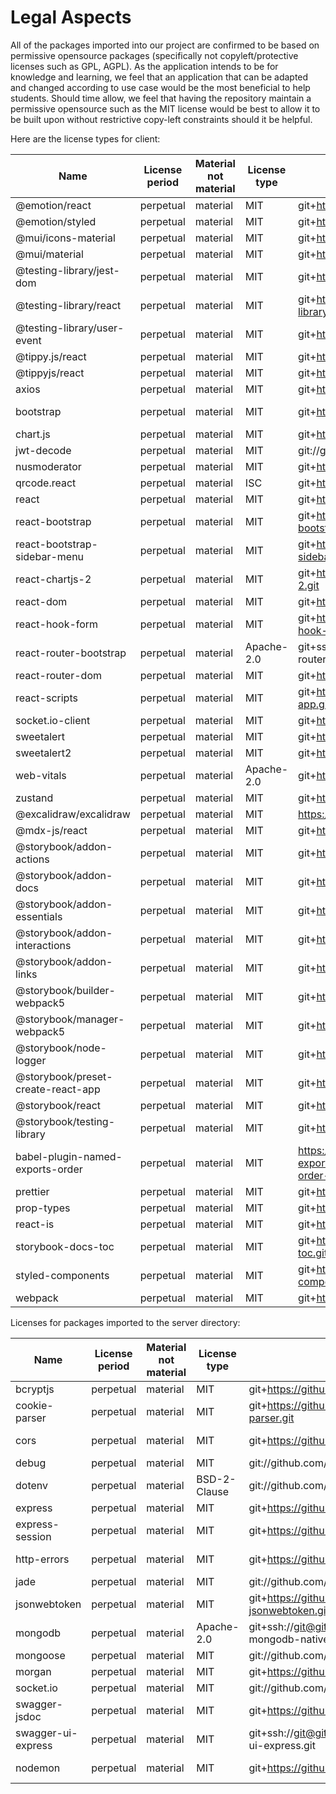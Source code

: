 
<Meta title="Legal aspects" />

# Legal Aspects

All of the packages imported into our project are confirmed to be based on permissive opensource packages (specifically not copyleft/protective licenses such as GPL, AGPL).
As the application intends to be for knowledge and learning, we feel that an application that can be adapted and changed according to use case would be the most 
beneficial to help students. Should time allow, we feel that having the repository maintain a permissive opensource such as the MIT license would be best to allow it to be built upon 
without restrictive copy-left constraints should it be helpful.

Here are the license types for client: 

| Name                               | License period | Material not material | License type | Link                                                                                                     | Remote version | Installed version | Defined version | Author                                                                        |
|------------------------------------|----------------|-----------------------|--------------|----------------------------------------------------------------------------------------------------------|----------------|-------------------|-----------------|-------------------------------------------------------------------------------|
| @emotion/react                     | perpetual      | material              | MIT          | git+https://github.com/emotion-js/emotion.git#main                                                       | 11.10.6        | 11.10.6           | ^11.10.6        | Emotion Contributors                                                          |
| @emotion/styled                    | perpetual      | material              | MIT          | git+https://github.com/emotion-js/emotion.git#main                                                       | 11.10.6        | 11.10.6           | ^11.10.6        | n/a                                                                           |
| @mui/icons-material                | perpetual      | material              | MIT          | git+https://github.com/mui/material-ui.git                                                               | 5.11.16        | 5.11.16           | ^5.11.16        | MUI Team                                                                      |
| @mui/material                      | perpetual      | material              | MIT          | git+https://github.com/mui/material-ui.git                                                               | 5.12.1         | 5.12.0            | ^5.12.0         | MUI Team                                                                      |
| @testing-library/jest-dom          | perpetual      | material              | MIT          | git+https://github.com/testing-library/jest-dom.git                                                      | 5.16.5         | 5.16.5            | ^5.14.1         | Ernesto Garcia  (http://gnapse.github.io)                                     |
| @testing-library/react             | perpetual      | material              | MIT          | git+https://github.com/testing-library/react-testing-library.git                                         | 13.4.0         | 13.4.0            | ^13.0.0         | Kent C. Dodds  (https://kentcdodds.com)                                       |
| @testing-library/user-event        | perpetual      | material              | MIT          | git+https://github.com/testing-library/user-event.git                                                    | 13.5.0         | 13.5.0            | ^13.2.1         | Giorgio Polvara                                                               |
| @tippy.js/react                    | perpetual      | material              | MIT          | git+https://github.com/atomiks/tippy.js-react.git                                                        | 3.1.1          | 3.1.1             | ^3.1.1          | atomiks                                                                       |
| @tippyjs/react                     | perpetual      | material              | MIT          | git+https://github.com/atomiks/tippyjs-react.git                                                         | 4.2.6          | 4.2.6             | ^4.2.6          | atomiks                                                                       |
| axios                              | perpetual      | material              | MIT          | git+https://github.com/axios/axios.git                                                                   | 1.3.6          | 1.3.5             | ^1.2.6          | Matt Zabriskie                                                                |
| bootstrap                          | perpetual      | material              | MIT          | git+https://github.com/twbs/bootstrap.git                                                                | 5.2.3          | 5.2.3             | ^5.2.3          | The Bootstrap Authors (https://github.com/twbs/bootstrap/graphs/contributors) |
| chart.js                           | perpetual      | material              | MIT          | git+https://github.com/chartjs/Chart.js.git                                                              | 4.2.1          | 4.2.1             | ^4.2.1          | n/a                                                                           |
| jwt-decode                         | perpetual      | material              | MIT          | git://github.com/auth0/jwt-decode.git                                                                    | 3.1.2          | 3.1.2             | ^3.1.2          | Jose F. Romaniello  (http://joseoncode.com)                                   |
| nusmoderator                       | perpetual      | material              | MIT          | git+https://github.com/nusmodifications/nusmods.git                                                      | 3.0.0          | 3.0.0             | ^3.0.0          | NUSModifications                                                              |
| qrcode.react                       | perpetual      | material              | ISC          | git+https://github.com/zpao/qrcode.react.git                                                             | 3.1.0          | 3.1.0             | ^3.1.0          | Paul O’Shannessy                                                              |
| react                              | perpetual      | material              | MIT          | git+https://github.com/facebook/react.git                                                                | 18.2.0         | 18.2.0            | ^18.2.0         | n/a                                                                           |
| react-bootstrap                    | perpetual      | material              | MIT          | git+https://github.com/react-bootstrap/react-bootstrap.git                                               | 2.7.4          | 2.7.3             | ^2.7.0          | Stephen J. Collings stevoland@gmail.com                                       |
| react-bootstrap-sidebar-menu       | perpetual      | material              | MIT          | git+https://github.com/ivp-dev/react-bootstrap-sidebar-menu.git                                          | 2.0.3          | 2.0.3             | ^2.0.3          | ivp.dev                                                                       |
| react-chartjs-2                    | perpetual      | material              | MIT          | git+https://github.com/reactchartjs/react-chartjs-2.git                                                  | 5.2.0          | 5.2.0             | ^5.2.0          | Jeremy Ayerst                                                                 |
| react-dom                          | perpetual      | material              | MIT          | git+https://github.com/facebook/react.git                                                                | 18.2.0         | 18.2.0            | ^18.2.0         | n/a                                                                           |
| react-hook-form                    | perpetual      | material              | MIT          | git+https://github.com/react-hook-form/react-hook-form.git                                               | 7.43.9         | 7.43.9            | ^7.42.1         |                                                                               |
| react-router-bootstrap             | perpetual      | material              | Apache-2.0   | git+ssh://git@github.com/react-bootstrap/react-router-bootstrap.git                                      | 0.26.2         | 0.26.2            | ^0.26.2         | Matt Smith mtscout6@gmail.com                                                 |
| react-router-dom                   | perpetual      | material              | MIT          | git+https://github.com/remix-run/react-router.git                                                        | 6.10.0         | 6.10.0            | ^6.7.0          | Remix Software                                                                |
| react-scripts                      | perpetual      | material              | MIT          | git+https://github.com/facebook/create-react-app.git                                                     | 5.0.1          | 5.0.1             | 5.0.1           | n/a                                                                           |
| socket.io-client                   | perpetual      | material              | MIT          | git+https://github.com/socketio/socket.io-client.git                                                     | 4.6.1          | 4.6.1             | ^4.6.1          | n/a                                                                           |
| sweetalert                         | perpetual      | material              | MIT          | git+https://github.com/t4t5/sweetalert.git                                                               | 2.1.2          | 2.1.2             | ^2.1.2          | Tristan Edwards  (https://tristanedwards.me)                                  |
| sweetalert2                        | perpetual      | material              | MIT          | git+https://github.com/sweetalert2/sweetalert2.git                                                       | 11.7.3         | 11.7.3            | ^11.7.3         | Limon Monte (https://limonte.github.io)                                       |
| web-vitals                         | perpetual      | material              | Apache-2.0   | git+https://github.com/GoogleChrome/web-vitals.git                                                       | 2.1.4          | 2.1.4             | ^2.1.0          | Philip Walton philip@philipwalton.com http://philipwalton.com                 |
| zustand                            | perpetual      | material              | MIT          | git+https://github.com/pmndrs/zustand.git                                                                | 4.3.7          | 4.3.7             | ^4.3.6          | Paul Henschel                                                                 |
| @excalidraw/excalidraw             | perpetual      | material              | MIT          | https://github.com/excalidraw/excalidraw                                                                 | 0.15.2         | 0.15.1            | ^0.15.1         | n/a                                                                           |
| @mdx-js/react                      | perpetual      | material              | MIT          | git+https://github.com/mdx-js/mdx.git                                                                    | 1.6.22         | 1.6.22            | ^1.6.22         | John Otander  (http://johnotander.com)                                        |
| @storybook/addon-actions           | perpetual      | material              | MIT          | git+https://github.com/storybookjs/storybook.git                                                         | 6.5.16         | 6.5.16            | ^6.5.15         | n/a                                                                           |
| @storybook/addon-docs              | perpetual      | material              | MIT          | git+https://github.com/storybookjs/storybook.git                                                         | 6.5.16         | 6.5.16            | ^6.5.15         | n/a                                                                           |
| @storybook/addon-essentials        | perpetual      | material              | MIT          | git+https://github.com/storybookjs/storybook.git                                                         | 6.5.16         | 6.5.16            | ^6.5.15         | n/a                                                                           |
| @storybook/addon-interactions      | perpetual      | material              | MIT          | git+https://github.com/storybookjs/storybook.git                                                         | 6.5.16         | 6.5.16            | ^6.5.15         | n/a                                                                           |
| @storybook/addon-links             | perpetual      | material              | MIT          | git+https://github.com/storybookjs/storybook.git                                                         | 6.5.16         | 6.5.16            | ^6.5.15         | n/a                                                                           |
| @storybook/builder-webpack5        | perpetual      | material              | MIT          | git+https://github.com/storybookjs/storybook.git                                                         | 6.5.16         | 6.5.16            | ^6.5.15         | n/a                                                                           |
| @storybook/manager-webpack5        | perpetual      | material              | MIT          | git+https://github.com/storybookjs/storybook.git                                                         | 6.5.16         | 6.5.16            | ^6.5.15         | n/a                                                                           |
| @storybook/node-logger             | perpetual      | material              | MIT          | git+https://github.com/storybookjs/storybook.git                                                         | 6.5.16         | 6.5.16            | ^6.5.15         | n/a                                                                           |
| @storybook/preset-create-react-app | perpetual      | material              | MIT          | git+https://github.com/storybookjs/presets.git                                                           | 4.1.2          | 4.1.2             | ^4.1.2          | n/a                                                                           |
| @storybook/react                   | perpetual      | material              | MIT          | git+https://github.com/storybookjs/storybook.git                                                         | 6.5.16         | 6.5.16            | ^6.5.15         | n/a                                                                           |
| @storybook/testing-library         | perpetual      | material              | MIT          | git+https://github.com/storybookjs/testing-library.git                                                   | 0.0.13         | 0.0.13            | ^0.0.13         | yannbf@gmail.com                                                              |
| babel-plugin-named-exports-order   | perpetual      | material              | MIT          | https://registry.npmjs.org/babel-plugin-named-exports-order/-/babel-plugin-named-exports-order-0.0.2.tgz | 0.0.2          | 0.0.2             | ^0.0.2          | Michael Shilman                                                               |
| prettier                           | perpetual      | material              | MIT          | git+https://github.com/prettier/prettier.git                                                             | 2.8.3          | 2.8.3             | 2.8.3           | James Long                                                                    |
| prop-types                         | perpetual      | material              | MIT          | git+https://github.com/facebook/prop-types.git                                                           | 15.8.1         | 15.8.1            | ^15.8.1         | n/a                                                                           |
| react-is                           | perpetual      | material              | MIT          | git+https://github.com/facebook/react.git                                                                | 18.2.0         | 18.2.0            | ^18.2.0         | n/a                                                                           |
| storybook-docs-toc                 | perpetual      | material              | MIT          | git+https://github.com/frassinier/storybook-docs-toc.git                                                 | 1.7.0          | 1.7.0             | ^1.7.0          | Fabien Rassinier frassinier@talend.com https://design.talend.com/             |
| styled-components                  | perpetual      | material              | MIT          | git+https://github.com/styled-components/styled-components.git                                           | 5.3.9          | 5.3.9             | ^5.3.6          | Glen Maddern                                                                  |
| webpack                            | perpetual      | material              | MIT          | git+https://github.com/webpack/webpack.git                                                               | 5.80.0         | 5.79.0            | ^5.75.0         | Tobias Koppers @sokra                                                         |

Licenses for packages imported to the server directory:  

| Name               | License period | Material not material | License type | Link                                                        | Remote version | Installed version | Defined version | Author                                                      |
|--------------------|----------------|-----------------------|--------------|-------------------------------------------------------------|----------------|-------------------|-----------------|-------------------------------------------------------------|
| bcryptjs           | perpetual      | material              | MIT          | git+https://github.com/dcodeIO/bcrypt.js.git                | 2.4.3          | 2.4.3             | ^2.4.3          | Daniel Wirtz                                                |
| cookie-parser      | perpetual      | material              | MIT          | git+https://github.com/expressjs/cookie-parser.git          | 1.4.6          | 1.4.6             | ~1.4.4          | TJ Holowaychuk  (http://tjholowaychuk.com)                  |
| cors               | perpetual      | material              | MIT          | git+https://github.com/expressjs/cors.git                   | 2.8.5          | 2.8.5             | ^2.8.5          | Troy Goode  (https://github.com/troygoode/)                 |
| debug              | perpetual      | material              | MIT          | git://github.com/visionmedia/debug.git                      | 2.6.9          | 2.6.9             | ~2.6.9          | TJ Holowaychuk                                              |
| dotenv             | perpetual      | material              | BSD-2-Clause | git://github.com/motdotla/dotenv.git                        | 16.0.3         | 16.0.3            | ^16.0.3         | n/a                                                         |
| express            | perpetual      | material              | MIT          | git+https://github.com/expressjs/express.git                | 4.16.4         | 4.16.4            | ~4.16.1         | TJ Holowaychuk                                              |
| express-session    | perpetual      | material              | MIT          | git+https://github.com/expressjs/session.git                | 1.17.3         | 1.17.3            | ^1.17.3         | TJ Holowaychuk  (http://tjholowaychuk.com)                  |
| http-errors        | perpetual      | material              | MIT          | git+https://github.com/jshttp/http-errors.git               | 1.6.3          | 1.6.3             | ~1.6.3          | Jonathan Ong  (http://jongleberry.com)                      |
| jade               | perpetual      | material              | MIT          | git://github.com/jadejs/jade.git                            | 1.11.0         | 1.11.0            | ~1.11.0         | TJ Holowaychuk                                              |
| jsonwebtoken       | perpetual      | material              | MIT          | git+https://github.com/auth0/node-jsonwebtoken.git          | 9.0.0          | 9.0.0             | ^9.0.0          | auth0                                                       |
| mongodb            | perpetual      | material              | Apache-2.0   | git+ssh://git@github.com/mongodb/node-mongodb-native.git    | 4.16.0         | 4.15.0            | ^4.13.0         | The MongoDB NodeJS Team dbx-node@mongodb.com                |
| mongoose           | perpetual      | material              | MIT          | git://github.com/Automattic/mongoose.git                    | 6.10.5         | 6.10.5            | ^6.9.0          | Guillermo Rauch                                             |
| morgan             | perpetual      | material              | MIT          | git+https://github.com/expressjs/morgan.git                 | 1.9.1          | 1.9.1             | ~1.9.1          | n/a                                                         |
| socket.io          | perpetual      | material              | MIT          | git://github.com/socketio/socket.io.git                     | 4.6.1          | 4.6.1             | ^4.6.1          | n/a                                                         |
| swagger-jsdoc      | perpetual      | material              | MIT          | git+https://github.com/Surnet/swagger-jsdoc.git             | 6.2.8          | 6.2.8             | ^6.2.8          | https://github.com/Surnet/swagger-jsdoc/graphs/contributors |
| swagger-ui-express | perpetual      | material              | MIT          | git+ssh://git@github.com/scottie1984/swagger-ui-express.git | 4.6.2          | 4.6.2             | ^4.6.0          | Stephen Scott scottie1984@gmail.com                         |
| nodemon            | perpetual      | material              | MIT          | git+https://github.com/remy/nodemon.git                     | 2.0.22         | 2.0.22            | ^2.0.20         | Remy Sharp https://github.com/remy                          |